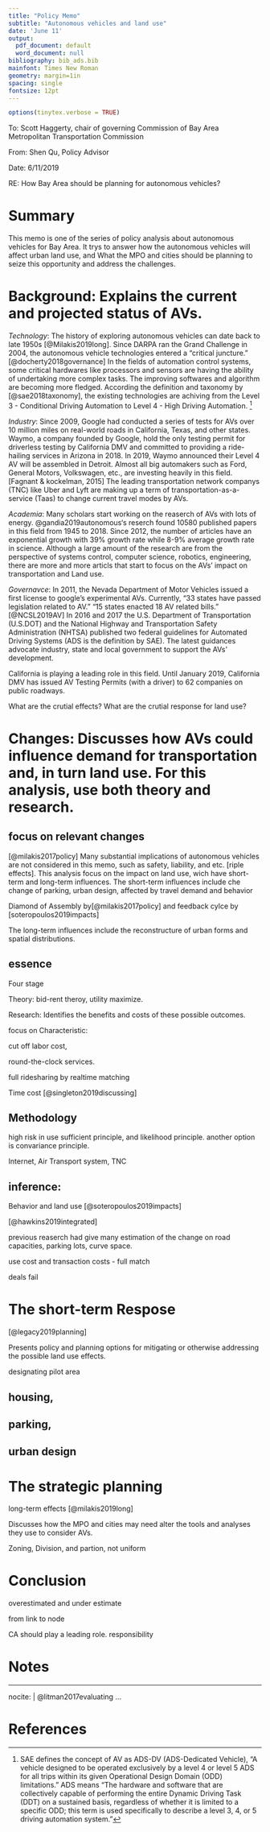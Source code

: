 ```yaml
---
title: "Policy Memo"
subtitle: "Autonomous vehicles and land use"
date: 'June 11'
output:
  pdf_document: default
  word_document: null
bibliography: bib_ads.bib
mainfont: Times New Roman
geometry: margin=1in
spacing: single
fontsize: 12pt
---
```


```r
options(tinytex.verbose = TRUE)
```

To:  Scott Haggerty, chair of governing Commission of Bay Area Metropolitan Transportation Commission

From: Shen Qu, Policy Advisor

Date: 6/11/2019 

RE: How Bay Area should be planning for autonomous vehicles? 


# Summary

This memo is one of the series of policy analysis about autonomous vehicles for Bay Area. It trys to answer how the autonomous vehicles will affect urban land use, and What the MPO and cities should be planning to seize this opportunity and address the challenges.

# Background: Explains the current and projected status of AVs.

*Technology*: The history of exploring autonomous vehicles can date back to late 1950s [@Milakis2019long]. Since DARPA ran the Grand Challenge in 2004, the autonomous vehicle technologies entered a "critical juncture." [@docherty2018governance] In the fields of automation control systems, some critical hardwares like processors and sensors are having the ability of undertaking more complex tasks. The improving softwares and algorithm are becoming more fledged. According the definition and taxonomy by [@sae2018taxonomy], the existing technologies are achiving from the Level 3 - Conditional Driving Automation to Level 4 - High Driving Automation. [^1]

[^1]: SAE defines the concept of AV as ADS-DV (ADS-Dedicated Vehicle), "A vehicle designed to be operated exclusively by a level 4 or level 5 ADS for all trips within its given Operational Design Domain (ODD) limitations." 
ADS means "The hardware and software that are collectively capable of performing the entire Dynamic Driving Task (DDT) on a sustained basis, regardless of whether it is limited to a specific ODD; this term is used specifically to describe a level 3, 4, or 5 driving automation system."


*Industry*: Since 2009, Google had conducted a series of tests for AVs over 10 million miles on real-world roads in California, Texas, and other states. Waymo, a company founded by Google, hold the only testing permit for driverless testing by California DMV and committed to providing a ride-hailing services in Arizona in 2018. In 2019, Waymo announced their Level 4 AV will be assembled in Detroit. Almost all big automakers such as Ford, General Motors, Volkswagen, etc., are investing heavily in this field.[Fagnant & kockelman, 2015] The leading transportation network companys (TNC) like Uber and Lyft are making up a term of transportation-as-a-service (Taas) to change current travel modes by AVs.

*Academia*: Many scholars start working on the reaserch of AVs with lots of energy. @gandia2019autonomous's reserch found 10580 published papers in this field from 1945 to 2018. Since 2012, the number of articles have an exponential growth with 39% growth rate while 8-9% average growth rate in science. Although a large amount of the research are from the perspective of systems control, computer science, robotics, engineering, there are more and more articls that start to focus on the AVs' impact on transportation and Land use.

*Governavce*: In 2011, the Nevada Department of Motor Vehicles issued a first license to google's experimental AVs. Currently, “33 states have passed legislation related to AV.” “15 states enacted 18 AV related bills.” [@NCSL2019AV]
In 2016 and 2017 the U.S. Department of Transportation (U.S.DOT) and the National Highway and Transportation Safety Administration (NHTSA) published two federal guidelines for Automated Driving Systems (ADS is the definition by SAE). The latest guidances advocate industry, state and local government to support the AVs' development.

California is playing a leading role in this field. Until January 2019, California DMV has issued AV Testing Permits (with a driver) to 62 companies on public roadways.


What are the crutial effects? What are the crutial response for land use?

# Changes: Discusses how AVs could influence demand for transportation and, in turn land use. For this analysis, use both theory and research.



## focus on relevant changes

 [@milakis2017policy] Many substantial implications of autonomous vehicles are not considered in this memo, such as safety, liability, and etc. [riple effects]. This analysis focus on the impact on land use, wich have short-term and long-term influences. The short-term influences include che change of parking, urban design, affected by travel demand and behavior
 
Diamond of Assembly by[@milakis2017policy] and feedback cylce by [soteropoulos2019impacts]

The long-term influences include the reconstructure of urban forms and spatial distributions.

## essence

Four stage

Theory: bid-rent theroy, utility maximize.

Research: Identifies the benefits and costs of these possible outcomes.

focus on Characteristic: 

cut off labor cost, 

round-the-clock services.

full ridesharing by realtime matching

Time cost [@singleton2019discussing]


## Methodology


high risk in use sufficient principle, and likelihood principle. another option is convariance principle.

Internet, Air Transport system, TNC

## inference: 

Behavior and land use [@soteropoulos2019impacts]

[@hawkins2019integrated]

previous reaserch had give many estimation of the change on road capacities, parking lots, curve space.

use cost and transaction costs - full match

deals fail




# The short-term Respose

[@legacy2019planning]

Presents policy and planning options for mitigating or otherwise addressing the possible land use effects.

designating pilot area


## housing, 

## parking, 

## urban design


# The strategic planning

long-term effects [@milakis2019long]

Discusses how the MPO and cities may need alter the tools and analyses they use to consider AVs.

Zoning, Division, and partion, not uniform 

# Conclusion

overestimated and under estimate

from link to node

CA should play a leading role. responsibility




Notes {#notes}
==========



---
nocite: | 
  @litman2017evaluating
...


References {#references .unnumbered}
==========



